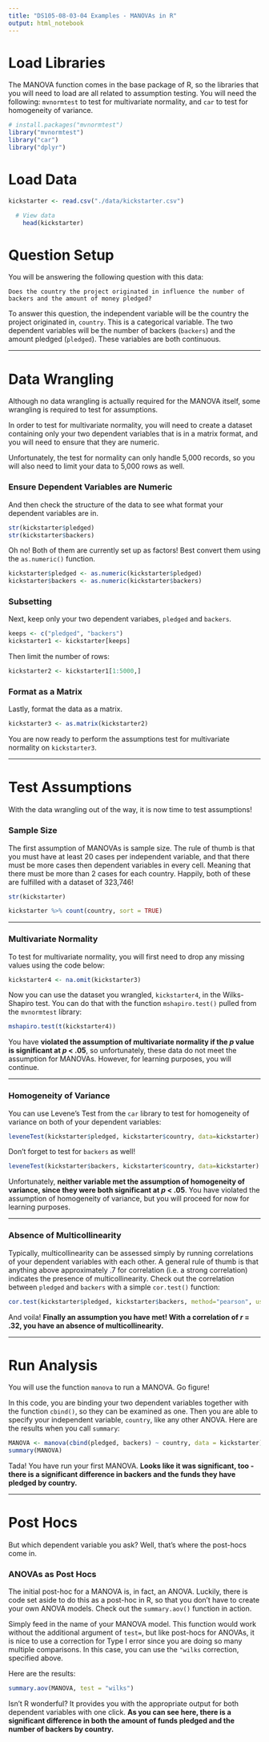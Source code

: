 ```yaml
---
title: "DS105-08-03-04 Examples - MANOVAs in R"
output: html_notebook
---
```


# Load Libraries

The MANOVA function comes in the base package of R, so the libraries that you will need to load are all related to assumption testing. You will need the following: `mvnormtest` to test for multivariate normality, and `car` to test for homogeneity of variance.

```r
# install.packages("mvnormtest")
library("mvnormtest")
library("car")
library("dplyr")
```

# Load Data

```r
kickstarter <- read.csv("./data/kickstarter.csv")

  # View data
    head(kickstarter)
```

# Question Setup

You will be answering the following question with this data:

    Does the country the project originated in influence the number of backers and the amount of money pledged?

To answer this question, the independent variable will be the country the project originated in, `country`. This is a categorical variable. The two dependent variables will be the number of backers (`backers`) and the amount pledged (`pledged`). These variables are both continuous.

------------------------------------------------------------------------

# Data Wrangling

Although no data wrangling is actually required for the MANOVA itself, some wrangling is required to test for assumptions.

In order to test for multivariate normality, you will need to create a dataset containing only your two dependent variables that is in a matrix format, and you will need to ensure that they are numeric.

Unfortunately, the test for normality can only handle 5,000 records, so you will also need to limit your data to 5,000 rows as well.

### Ensure Dependent Variables are Numeric

And then check the structure of the data to see what format your dependent variables are in.

```r
str(kickstarter$pledged)
str(kickstarter$backers)
```

Oh no! Both of them are currently set up as factors! Best convert them using the `as.numeric()` function.

```r
kickstarter$pledged <- as.numeric(kickstarter$pledged)
kickstarter$backers <- as.numeric(kickstarter$backers)
```

### Subsetting

Next, keep only your two dependent variabes, `pledged` and `backers`.

```r
keeps <- c("pledged", "backers")
kickstarter1 <- kickstarter[keeps]
```

Then limit the number of rows:

```r
kickstarter2 <- kickstarter1[1:5000,]
```

### Format as a Matrix

Lastly, format the data as a matrix.

```r
kickstarter3 <- as.matrix(kickstarter2)
```

You are now ready to perform the assumptions test for multivariate normality on `kickstarter3`.

------------------------------------------------------------------------

# Test Assumptions

With the data wrangling out of the way, it is now time to test assumptions!

### **Sample Size**

The first assumption of MANOVAs is sample size. The rule of thumb is that you must have at least 20 cases per independent variable, and that there must be more cases then dependent variables in every cell. Meaning that there must be more than 2 cases for each country. Happily, both of these are fulfilled with a dataset of 323,746!

```r
str(kickstarter)
```

```r
kickstarter %>% count(country, sort = TRUE)
```

------------------------------------------------------------------------

### **Multivariate Normality**

To test for multivariate normality, you will first need to drop any missing values using the code below:

```r
kickstarter4 <- na.omit(kickstarter3)
```

Now you can use the dataset you wrangled, `kickstarter4`, in the Wilks-Shapiro test. You can do that with the function `mshapiro.test()` pulled from the `mvnormtest` library:

```r
mshapiro.test(t(kickstarter4))
```

You have **violated the assumption of multivariate normality if the *p* value is significant at *p* \< .05**, so unfortunately, these data do not meet the assumption for MANOVAs. However, for learning purposes, you will continue.

------------------------------------------------------------------------

### Homogeneity of Variance

You can use Levene's Test from the `car` library to test for homogeneity of variance on both of your dependent variables:\

```r
leveneTest(kickstarter$pledged, kickstarter$country, data=kickstarter)
```

Don't forget to test for `backers` as well!

```r
leveneTest(kickstarter$backers, kickstarter$country, data=kickstarter)
```

Unfortunately, **neither variable met the assumption of homogeneity of variance, since they were both significant at *p* \< .05**. You have violated the assumption of homogeneity of variance, but you will proceed for now for learning purposes.

------------------------------------------------------------------------

### **Absence of Multicollinearity**

Typically, multicollinearity can be assessed simply by running correlations of your dependent variables with each other. A general rule of thumb is that anything above approximately .7 for correlation (i.e. a strong correlation) indicates the presence of multicollinearity. Check out the correlation between `pledged` and `backers` with a simple `cor.test()` function:

```r
cor.test(kickstarter$pledged, kickstarter$backers, method="pearson", use="complete.obs")
```

And voila! **Finally an assumption you have met! With a correlation of *r* = .32, you have an absence of multicollinearity.**

------------------------------------------------------------------------

# Run Analysis

You will use the function `manova` to run a MANOVA. Go figure!

In this code, you are binding your two dependent variables together with the function `cbind()`, so they can be examined as one. Then you are able to specify your independent variable, `country`, like any other ANOVA. Here are the results when you call `summary`:

```r
MANOVA <- manova(cbind(pledged, backers) ~ country, data = kickstarter)
summary(MANOVA)
```

Tada! You have run your first MANOVA. **Looks like it was significant, too - there is a significant difference in backers and the funds they have pledged by country.**

------------------------------------------------------------------------

# Post Hocs

But which dependent variable you ask? Well, that's where the post-hocs come in.

### ANOVAs as Post Hocs

The initial post-hoc for a MANOVA is, in fact, an ANOVA. Luckily, there is code set aside to do this as a post-hoc in R, so that you don't have to create your own ANOVA models. Check out the `summary.aov()` function in action.

Simply feed in the name of your MANOVA model. This function would work without the additional argument of `test=`, but like post-hocs for ANOVAs, it is nice to use a correction for Type I error since you are doing so many multiple comparisons. In this case, you can use the `"wilks` correction, specified above.

Here are the results:

```r
summary.aov(MANOVA, test = "wilks") 
```

Isn't R wonderful? It provides you with the appropriate output for both dependent variables with one click. **As you can see here, there is a significant difference in both the amount of funds pledged and the number of backers by country.**
